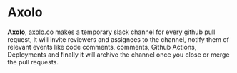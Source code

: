 
# Axolo

**Axolo**, [axolo.co](https://axolo.co) makes a temporary slack channel for every github pull request, it will invite reviewers and assignees to the channel, notify them of relevant events like code comments, comments, Github Actions, Deployments and finally it will archive the channel once you close or merge the pull requests.
